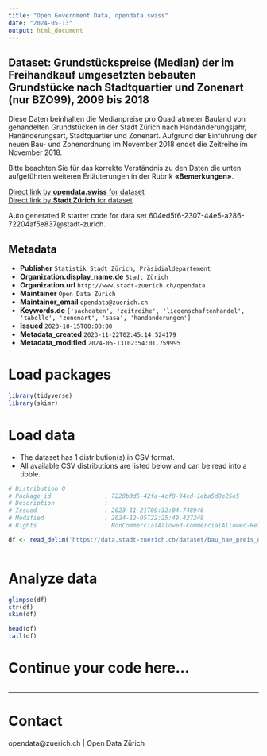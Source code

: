 ```yaml
---
title: "Open Government Data, opendata.swiss"
date: "2024-05-13"
output: html_document
---
```


## Dataset: Grundstückspreise (Median) der im Freihandkauf umgesetzten bebauten Grundstücke nach Stadtquartier und Zonenart (nur BZO99), 2009 bis 2018


Diese Daten beinhalten die Medianpreise pro Quadratmeter Bauland von gehandelten Grundstücken in der Stadt Zürich nach Handänderungsjahr, Hanänderungsart, Stadtquartier und Zonenart. Aufgrund der Einführung der neuen Bau- und Zonenordnung im November 2018 endet die Zeitreihe im November 2018.

Bitte beachten Sie für das korrekte Verständnis zu den Daten die unten aufgeführten weiteren Erläuterungen in der Rubrik **«Bemerkungen»**.



[Direct link by **opendata.swiss** for dataset](https://opendata.swiss/de/dataset/grundstuckspreise-median-der-im-freihandkauf-umgesetzten-bebauten-grundstucke-nach-stadtqu-2018)<br>
[Direct link by **Stadt Zürich** for dataset](https://data.stadt-zuerich.ch/dataset/bau_hae_preis_quartier_zonenart_bzo99_seit2009_od5148)

Auto generated R starter code for data set 604ed5f6-2307-44e5-a286-72204af5e837@stadt-zurich.

## Metadata

- **Publisher** `Statistik Stadt Zürich, Präsidialdepartement`
- **Organization.display_name.de** `Stadt Zürich`
- **Organization.url** `http://www.stadt-zuerich.ch/opendata`
- **Maintainer** `Open Data Zürich`
- **Maintainer_email** `opendata@zuerich.ch`
- **Keywords.de** `['sachdaten', 'zeitreihe', 'liegenschaftenhandel', 'tabelle', 'zonenart', 'sasa', 'handanderungen']`
- **Issued** `2023-10-15T00:00:00`
- **Metadata_created** `2023-11-22T02:45:14.524179`
- **Metadata_modified** `2024-05-13T02:54:01.759995`


# Load packages

```r

library(tidyverse)
library(skimr)

```

# Load data

-   The dataset has 1 distribution(s) in CSV format.
-   All available CSV distributions are listed below and can be read into a tibble.

```r

# Distribution 0
# Package_id               : 7220b3d5-42fa-4cf8-94cd-1eba5d8e25e5
# Description              : 
# Issued                   : 2023-11-21T09:32:04.748946
# Modified                 : 2024-12-05T22:25:49.427248
# Rights                   : NonCommercialAllowed-CommercialAllowed-ReferenceNotRequired

df <- read_delim('https://data.stadt-zuerich.ch/dataset/bau_hae_preis_quartier_zonenart_bzo99_seit2009_od5148/download/BAU514OD5148.csv')



```

# Analyze data

```r

glimpse(df)
str(df)
skim(df)

head(df)
tail(df)

```

# Continue your code here...

```r

```

------------------------------------------------------------------------

# Contact

opendata@zuerich.ch | Open Data Zürich
